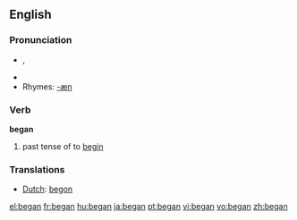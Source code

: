 ==English==

{{rank|since|use|used|252|began|thy|less|till}}

=== Pronunciation ===
*{{IPA|/bI'gæn/}}, {{SAMPA|/bI"g{n/}}
*{{audio|en-us-began.ogg|Audio (US)}}
*Rhymes: [[Rhymes:English:-æn|-æn]]

=== Verb ===
'''began'''
# past tense of to [[begin]]



=== Translations ===
*[[Dutch]]: [[begon]]

[[el:began]]
[[fr:began]]
[[hu:began]]
[[ja:began]]
[[pt:began]]
[[vi:began]]
[[vo:began]]
[[zh:began]]